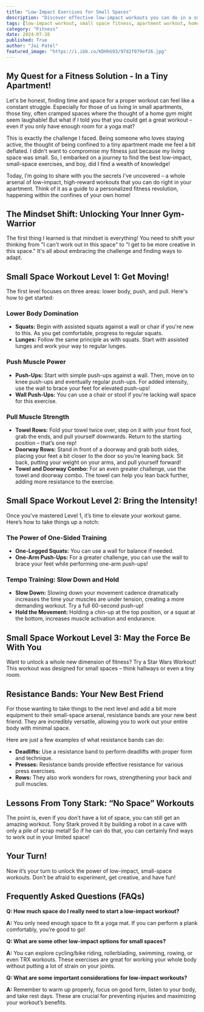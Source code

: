```yaml
---
title: "Low-Impact Exercises for Small Spaces"
description: "Discover effective low-impact workouts you can do in a small space, even if you only have room for a yoga mat. Learn how to maximize your workout with simple exercises and resistance bands, and unlock your fitness potential regardless of space limitations."
tags: [low-impact workout, small space fitness, apartment workout, home workout, fitness, exercise, bodyweight workout, resistance bands, beginner workout, health, wellness]
category: "Fitness"
date: 2024-07-28
published: True
author: "Jai Patel"
featured_image: "https://i.ibb.co/KDHhG93/97d2f079ef26.jpg"
---
```



## My Quest for a Fitness Solution - In a Tiny Apartment!

Let's be honest, finding time and space for a proper workout can feel like a constant struggle.  Especially for those of us living in small apartments, those tiny, often cramped spaces where the thought of a home gym might seem laughable! But what if I told you that you could get a great workout – even if you only have enough room for a yoga mat?

This is exactly the challenge I faced.  Being someone who loves staying active, the thought of being confined to a tiny apartment made me feel a bit deflated.  I didn't want to compromise my fitness just because my living space was small.  So, I embarked on a journey to find the best low-impact, small-space exercises, and boy, did I find a wealth of knowledge!

Today, I’m going to share with you the secrets I’ve uncovered – a whole arsenal of low-impact, high-reward workouts that you can do right in your apartment.  Think of it as a guide to a personalized fitness revolution, happening within the confines of your own home!  

## The Mindset Shift:  Unlocking Your Inner Gym-Warrior

The first thing I learned is that mindset is everything! You need to shift your thinking from "I can't work out in this space" to "I get to be more creative in this space."  It's all about embracing the challenge and finding ways to adapt.

##  Small Space Workout Level 1:  Get Moving!

The first level focuses on three areas: lower body, push, and pull.  Here's how to get started:

### **Lower Body Domination** 

- **Squats:**  Begin with assisted squats against a wall or chair if you're new to this.  As you get comfortable, progress to regular squats.
- **Lunges:** Follow the same principle as with squats.  Start with assisted lunges and work your way to regular lunges.

### **Push Muscle Power**

- **Push-Ups:**  Start with simple push-ups against a wall.  Then, move on to knee push-ups and eventually regular push-ups.  For added intensity, use the wall to brace your feet for elevated push-ups!
- **Wall Push-Ups:** You can use a chair or stool if you're lacking wall space for this exercise.

### **Pull Muscle Strength**

- **Towel Rows:**  Fold your towel twice over, step on it with your front foot, grab the ends, and pull yourself downwards.  Return to the starting position – that’s one rep!
- **Doorway Rows:**  Stand in front of a doorway and grab both sides, placing your feet a bit closer to the door so you’re leaning back. Sit back, putting your weight on your arms, and pull yourself forward!
- **Towel and Doorway Combo:**  For an even greater challenge, use the towel and doorway combo.  The towel can help you lean back further, adding more resistance to the exercise.

## Small Space Workout Level 2:  Bring the Intensity!

Once you've mastered Level 1, it’s time to elevate your workout game.  Here’s how to take things up a notch:

### **The Power of One-Sided Training**

- **One-Legged Squats:**  You can use a wall for balance if needed.  
- **One-Arm Push-Ups:**  For a greater challenge, you can use the wall to brace your feet while performing one-arm push-ups!

### **Tempo Training:  Slow Down and Hold**

- **Slow Down:**  Slowing down your movement cadence dramatically increases the time your muscles are under tension, creating a more demanding workout.  Try a full 60-second push-up!
- **Hold the Movement:**  Holding a chin-up at the top position, or a squat at the bottom, increases muscle activation and endurance.

## Small Space Workout Level 3:  May the Force Be With You

Want to unlock a whole new dimension of fitness?  Try a Star Wars Workout!  This workout was designed for small spaces – think hallways or even a tiny room. 

##  Resistance Bands:  Your New Best Friend

For those wanting to take things to the next level and add a bit more equipment to their small-space arsenal, resistance bands are your new best friend.  They are incredibly versatile, allowing you to work out your entire body with minimal space.

Here are just a few examples of what resistance bands can do:

- **Deadlifts:**  Use a resistance band to perform deadlifts with proper form and technique. 
- **Presses:** Resistance bands provide effective resistance for various press exercises.
- **Rows:**  They also work wonders for rows, strengthening your back and pull muscles.

##  Lessons From Tony Stark:  “No Space” Workouts

The point is, even if you don’t have a lot of space, you can still get an amazing workout.  Tony Stark proved it by building a robot in a cave with only a pile of scrap metal!  So if he can do that, you can certainly  find ways to work out in your limited space!

##  Your Turn!

Now it’s your turn to unlock the power of low-impact, small-space workouts.  Don’t be afraid to experiment, get creative, and have fun!  

## Frequently Asked Questions (FAQs)

**Q: How much space do I really need to start a low-impact workout?**

**A:** You only need enough space to fit a yoga mat.  If you can perform a plank comfortably, you’re good to go!

**Q:  What are some other low-impact options for small spaces?**

**A:** You can explore cycling/bike riding, rollerblading, swimming, rowing, or even TRX workouts. These exercises are great for working your whole body without putting a lot of strain on your joints.

**Q:  What are some important considerations for low-impact workouts?**

**A:**  Remember to warm up properly, focus on good form, listen to your body, and take rest days. These are crucial for preventing injuries and maximizing your workout’s benefits.